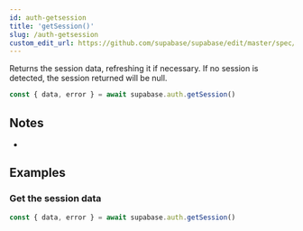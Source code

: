 ```yaml
---
id: auth-getsession
title: 'getSession()'
slug: /auth-getsession
custom_edit_url: https://github.com/supabase/supabase/edit/master/spec/supabase_js_v2_legacy.yml
---
```



Returns the session data, refreshing it if necessary.
If no session is detected, the session returned will be null.

```js
const { data, error } = await supabase.auth.getSession()
```

## Notes

-

## Examples

### Get the session data

```js
const { data, error } = await supabase.auth.getSession()
```
